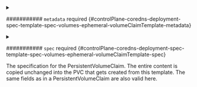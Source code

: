 


<details className="config-field" data-expandable="true">
<summary>

########### `metadata` <span className="config-field-required" data-required="false">required</span> <span className="config-field-type"></span> <span className="config-field-default"></span> <span className="config-field-enum"></span> {#controlPlane-coredns-deployment-spec-template-spec-volumes-ephemeral-volumeClaimTemplate-metadata}



</summary>

<PartialMetadatareference />


</details>



<details className="config-field" data-expandable="true">
<summary>

########### `spec` <span className="config-field-required" data-required="false">required</span> <span className="config-field-type"></span> <span className="config-field-default"></span> <span className="config-field-enum"></span> {#controlPlane-coredns-deployment-spec-template-spec-volumes-ephemeral-volumeClaimTemplate-spec}

The specification for the PersistentVolumeClaim. The entire content is
copied unchanged into the PVC that gets created from this
template. The same fields as in a PersistentVolumeClaim
are also valid here.

</summary>

<PartialSpecreference />


</details>
